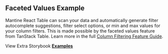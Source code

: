 
<Head>
  <title>{'Faceted Values Example - Mantine React Table V2 Docs'}</title>
  <meta
    name="description"
    content="An example of Mantine React Table which shows how to use faceted values to automatically populate filter suggestions."
  />
  <meta
    property="og:title"
    content="Faceted Values Mantine React Table Example"
  />
  <meta
    property="og:description"
    content="An example of Mantine React Table which shows how to use faceted values to automatically populate filter suggestions."
  />
</Head>

## Faceted Values Example

Mantine React Table can scan your data and automatically generate filter autocomplete suggestions, filter select options, or min and max values for your column filters. This is made possible by the faceted values feature from TanStack Table. Learn more in the full [Column Filtering Feature Guide](/docs/guides/column-filtering).

<Examples isPage />

View Extra Storybook **[Examples](https://www.mantine-react-table.dev/?path=/story/prop-playground--default)**
